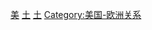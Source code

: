 {{Commonscat|Relations of Turkey and the United States}}

[[Category:土耳其雙邊關係|美]]
[[Category:美國雙邊關係|土]]
[[Category:美國－中東關係|土]]
[[Category:美国-欧洲关系|Category:美国-欧洲关系]]